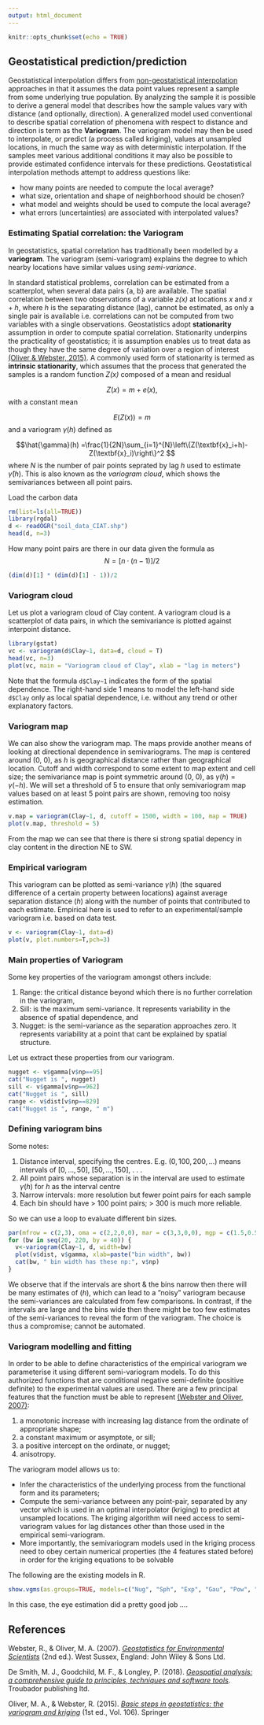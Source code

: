 ```yaml
---
output: html_document
---
```


```r
knitr::opts_chunk$set(echo = TRUE)
```

## Geostatistical prediction/prediction

Geostatistical interpolation differs from [non-geostatistical interpolation](lesson1.html) approaches in that it assumes the data point values represent a sample from some underlying true population. By analyzing the sample it is possible to derive a general model that describes how the sample values vary with distance (and optionally, direction). A generalized model used conventional to describe spatial correlation of phenomena with respect to distance and direction is term as the **Variogram**. The variogram model may then be used to interpolate, or predict (a process called kriging), values at unsampled locations, in much the same way as with deterministic interpolation. If the samples meet various additional conditions it may also be possible to provide estimated confidence intervals for these predictions. Geostatistical interpolation methods attempt to address questions like:

- how many points are needed to compute the local average?
- what size, orientation and shape of neighborhood should be chosen?
- what model and weights should be used to compute the local average?
- what errors (uncertainties) are associated with interpolated values?

### Estimating Spatial correlation: the Variogram

In geostatistics, spatial correlation has traditionally been modelled by a **variogram**. The variogram (semi-variogram) explains the degree to which nearby locations have similar values using *semi-variance*.

In standard statistical problems, correlation can be estimated from a scatterplot,
when several data pairs {a, b} are available. The spatial correlation
between two observations of a variable *z(x)* at locations $x$ and $x+h$, where *h* is the  separating distance (lag),  cannot be estimated, as only a single pair is available i.e. correlations can not be computed from two variables with a single observations. Geostatistics adopt **stationarity** assumption in order to compute spatial correlation. Stationarity underpins the practicality of geostatistics; it is assumption enables us to treat data as though they have the same degree of variation over a region of interest [(Oliver & Webster, 2015)](https://www.springer.com/gp/book/9783319158648). A commonly used form of stationarity is termed as **intrinsic stationarity**, which assumes that the process that generated the samples is a random function *Z(x)* composed of a mean and residual

$$Z(x) = m + e(x),$$
with a constant mean

$$E(Z(x)) = m$$
and a variogram $\gamma(h)$ defined as

$$\hat{\gamma}(h) =\frac{1}{2N}\sum_{i=1}^{N}\left\{Z(\textbf{x}_i+h)-Z(\textbf{x}_i)\right\}^2 $$
where *N* is the number of pair points seprated by lag *h* used to estimate $\hat{\gamma}(h)$. This is also known as the *variogram cloud*, which shows the semivariances between all point pairs.

Load the carbon data

```r
rm(list=ls(all=TRUE))
library(rgdal)
d <- readOGR("soil_data_CIAT.shp")
head(d, n=3)

```

How many point pairs are there in our data given the formula as
$$N= [n · (n − 1)]/2$$
```r
(dim(d)[1] * (dim(d)[1] - 1))/2
```

### Variogram cloud

Let us plot a variogram cloud of Clay content. A variogram cloud is a scatterplot of data pairs, in which the semivariance is plotted against interpoint distance.

```r
library(gstat)
vc <- variogram(d$Clay~1, data=d, cloud = T)
head(vc, n=3)
plot(vc, main = "Variogram cloud of Clay", xlab = "lag in meters")

```

Note that the formula `d$Clay~1` indicates the form of the spatial dependence. The right-hand side 1 means to model the left-hand side `d$Clay` only as local spatial dependence, i.e. without any trend or other explanatory factors.

### Variogram map

We can also show the variogram map. The maps provide another means of looking at directional dependence in semivariograms. The map is centered around (0, 0), as *h* is geographical distance rather than geographical location. Cutoff and width correspond to some extent to map extent and cell size; the semivariance map is point symmetric around (0, 0), as $\gamma(h) = \gamma(−h)$. We will set a threshold of 5 to ensure that only semivariogram map values based on at least 5 point pairs are shown, removing too noisy estimation.

```r
v.map = variogram(Clay~1, d, cutoff = 1500, width = 100, map = TRUE)
plot(v.map, threshold = 5)
```

From the map we can see that there is there si strong spatial depency in clay content in the direction NE to SW.

### Empirical variogram

This variogram can be plotted as semi-variance $\gamma(h)$ (the squared difference of a certain property between locations) against average separation distance (*h*) along with the number of points that contributed to each estimate. Empirical here is used to refer to an experimental/sample variogram i.e. based on data test.

```r
v <- variogram(Clay~1, data=d)
plot(v, plot.numbers=T,pch=3)
```

### Main properties of Variogram

Some key properties of the variogram amongst others include: 

1. Range: the critical distance beyond which there is no further correlation in the variogram, 
2. Sill: is the maximum semi-variance. It represents variability in the absence of spatial dependence, and
3. Nugget: is the semi-variance as the separation approaches zero. It represents variability at a point that cant be explained by spatial structure.

Let us extract these properties from our variogram.

```r
nugget <- v$gamma[v$np==95]
cat("Nugget is ", nugget)
sill <- v$gamma[v$np==962]
cat("Nugget is ", sill)
range <- v$dist[v$np==829]
cat("Nugget is ", range, " m")

```

### Defining variogram bins

Some notes:

1. Distance interval, specifying the centres. E.g. $(0, 100, 200, \dots)$ means intervals of $[0,\dots,50]$, $[50, \dots, 150]$, . . .
2. All point pairs whose separation is in the interval are used to estimate $\gamma(h)$ for *h* as the interval centre
3. Narrow intervals: more resolution but fewer point pairs for each sample
4. Each bin should have > 100 point pairs; > 300 is much more reliable. 

So we can use a loop to evaluate different bin sizes.

```r
par(mfrow = c(2,3), oma = c(2,2,0,0), mar = c(3,3,0,0), mgp = c(1.5,0.5,0),xpd = NA)
for (bw in seq(20, 220, by = 40)) {
  v<-variogram(Clay~1, d, width=bw)
  plot(v$dist, v$gamma, xlab=paste("bin width", bw))
  cat(bw, " bin width has these np:", v$np) 
}

```

We observe that if the intervals are short & the bins narrow then there will be many estimates of (*h*), which can lead to a ”noisy” variogram because the semi-variances are calculated from few comparisons. In contrast, if the intervals are large and the bins wide then there might be too few estimates of the semi-variances to reveal the form of the variogram. The choice is thus a compromise; cannot be automated.

### Variogram modelling and fitting

In order to be able to define characteristics of the empirical variogram we parameterise it using different semi-variogram models. To do this authorized functions that are conditional negative semi-definite (positive definite) to the experimental values are used. There are a few principal features that the function must be able to represent [(Webster and Oliver, 2007)](https://onlinelibrary.wiley.com/doi/book/10.1002/9780470517277):

1. a monotonic increase with increasing lag distance from the ordinate of appropriate shape;
2. a constant maximum or asymptote, or sill;
3. a positive intercept on the ordinate, or nugget;
4. anisotropy.

The variogram model allows us to:

- Infer the characteristics of the underlying process from the functional
form and its parameters;
- Compute the semi-variance between any point-pair, separated by any vector which is used in an optimal interpolator (kriging) to predict at unsampled locations. The kriging algorithm will need access to semi-variogram values for lag distances other than those used in the empirical semi-variogram.
- More importantly, the semivariogram models used in the kriging process need to obey certain numerical properties (the 4 features stated before) in order for the kriging equations to be solvable

The following are the existing models in R.

```r
show.vgms(as.groups=TRUE, models=c("Nug", "Sph", "Exp", "Gau", "Pow", "Pen"), plot=TRUE)

```




In this case, the eye estimation did a pretty good job $\dots$.


## References

Webster, R., & Oliver, M. A. (2007). [*Geostatistics for Environmental
Scientists*](https://onlinelibrary.wiley.com/doi/book/10.1002/9780470517277) (2nd ed.). West Sussex, England: John Wiley & Sons Ltd.

De Smith, M. J., Goodchild, M. F., & Longley, P. (2018). [*Geospatial analysis: a comprehensive guide to principles, techniques and software tools*](https://www.spatialanalysisonline.com/HTML/index.html). Troubador publishing ltd.

Oliver, M. A., & Webster, R. (2015). [*Basic steps in geostatistics: the variogram and kriging*](https://www.springer.com/gp/book/9783319158648) (1st ed., Vol. 106). Springer



